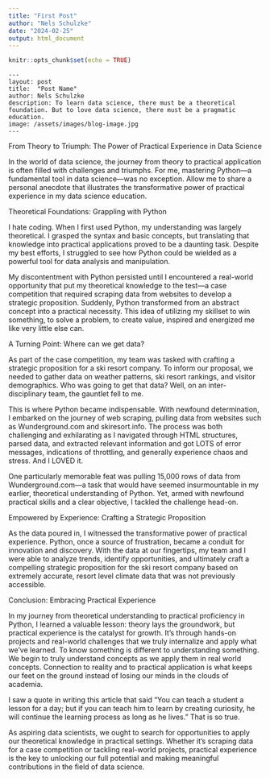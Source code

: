 ```yaml
---
title: "First Post"
author: "Nels Schulzke"
date: "2024-02-25"
output: html_document
---
```


```r
knitr::opts_chunk$set(echo = TRUE)
```
```
---
layout: post
title:  "Post Name"
author: Nels Schulzke
description: To learn data science, there must be a theoretical foundation. But to love data science, there must be a pragmatic education.
image: /assets/images/blog-image.jpg
---
```

From Theory to Triumph: The Power of Practical Experience in Data Science

In the world of data science, the journey from theory to practical application is often filled with challenges and triumphs. For me, mastering Python—a fundamental tool in data science—was no exception. Allow me to share a personal anecdote that illustrates the transformative power of practical experience in my data science education.

Theoretical Foundations: Grappling with Python

I hate coding. When I first used Python, my understanding was largely theoretical. I grasped the syntax and basic concepts, but translating that knowledge into practical applications proved to be a daunting task. Despite my best efforts, I struggled to see how Python could be wielded as a powerful tool for data analysis and manipulation.

My discontentment with Python persisted until I encountered a real-world opportunity that put my theoretical knowledge to the test—a case competition that required scraping data from websites to develop a strategic proposition. Suddenly, Python transformed from an abstract concept into a practical necessity. This idea of utilizing my skillset to win something, to solve a problem, to create value, inspired and energized me like very little else can.

A Turning Point: Where can we get data?

As part of the case competition, my team was tasked with crafting a strategic proposition for a ski resort company. To inform our proposal, we needed to gather data on weather patterns, ski resort rankings, and visitor demographics. Who was going to get that data? Well, on an inter-disciplinary team, the gauntlet fell to me. 

This is where Python became indispensable. With newfound determination, I embarked on the journey of web scraping, pulling data from websites such as Wunderground.com and skiresort.info. The process was both challenging and exhilarating as I navigated through HTML structures, parsed data, and extracted relevant information and got LOTS of error messages, indications of throttling, and generally experience chaos and stress. And I LOVED it.

One particularly memorable feat was pulling 15,000 rows of data from Wunderground.com—a task that would have seemed insurmountable in my earlier, theoretical understanding of Python. Yet, armed with newfound practical skills and a clear objective, I tackled the challenge head-on.

Empowered by Experience: Crafting a Strategic Proposition

As the data poured in, I witnessed the transformative power of practical experience. Python, once a source of frustration, became a conduit for innovation and discovery. With the data at our fingertips, my team and I were able to analyze trends, identify opportunities, and ultimately craft a compelling strategic proposition for the ski resort company based on extremely accurate, resort level climate data that was not previously accessible.


Conclusion: Embracing Practical Experience

In my journey from theoretical understanding to practical proficiency in Python, I learned a valuable lesson: theory lays the groundwork, but practical experience is the catalyst for growth. It's through hands-on projects and real-world challenges that we truly internalize and apply what we've learned. To know something is different to understanding something. We begin to truly understand concepts as we apply them in real world concepts. Connection to reality and to practical application is what keeps our feet on the ground instead of losing our minds in the clouds of academia.

I saw a quote in writing this article that said "You can teach a student a lesson for a day; but if you can teach him to learn by creating curiosity, he will continue the learning process as long as he lives." That is so true.

As aspiring data scientists, we ought to search for opportunities to apply our theoretical knowledge in practical settings. Whether it's scraping data for a case competition or tackling real-world projects, practical experience is the key to unlocking our full potential and making meaningful contributions in the field of data science.
